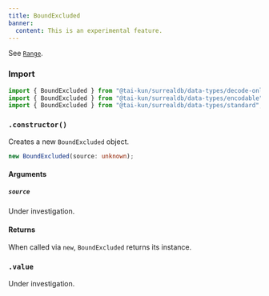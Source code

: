 ```yaml
---
title: BoundExcluded
banner:
  content: This is an experimental feature.
---
```



See [`Range`](/v2/api/data/range).

### Import

```ts
import { BoundExcluded } from "@tai-kun/surrealdb/data-types/decode-only";
import { BoundExcluded } from "@tai-kun/surrealdb/data-types/encodable";
import { BoundExcluded } from "@tai-kun/surrealdb/data-types/standard";
```

### `.constructor()`

Creates a new `BoundExcluded` object.

```ts
new BoundExcluded(source: unknown);
```

#### Arguments

##### `source`

Under investigation.

#### Returns

When called via `new`, `BoundExcluded` returns its instance.

### `.value` <Badge variant="instance" /><Badge variant="property" /><Badge variant="decodeonly" />

Under investigation.
